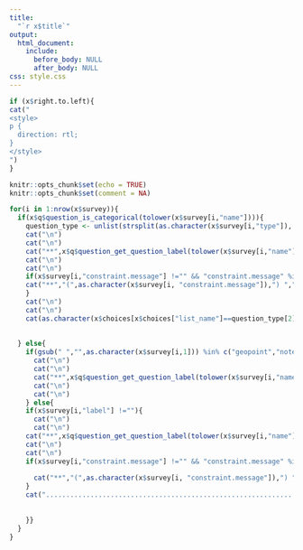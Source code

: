 ```yaml
---
title:
  "`r x$title`"
output:
  html_document:
    include:
      before_body: NULL
      after_body: NULL
css: style.css
---
```


```r
if (x$right.to.left){
cat("
<style>
p {
  direction: rtl;
}
</style>
")
}
```

```r

knitr::opts_chunk$set(echo = TRUE)
knitr::opts_chunk$set(comment = NA)

```


```r

for(i in 1:nrow(x$survey)){
  if(x$q$question_is_categorical(tolower(x$survey[i,"name"]))){
    question_type <- unlist(strsplit(as.character(x$survey[i,"type"]), split = " ")) 
    cat("\n")
    cat("\n")
    cat("**",x$q$question_get_question_label(tolower(x$survey[i,"name"])),"**", "  (",question_type[1], ")", sep = "")
    cat("\n")
    cat("\n")
    if(x$survey[i,"constraint.message"] !="" && "constraint.message" %in% names(x$survey)){
    cat("**","(",as.character(x$survey[i, "constraint.message"]),") ","**", sep = "")
    }
    cat("\n")
    cat("\n")
    cat(as.character(x$choices[x$choices["list_name"]==question_type[2],"label"]), " ",sep = "  [...]  ")
    
    
  } else{
    if(gsub(" ","",as.character(x$survey[i,1])) %in% c("geopoint","note", "begingroup", "begin_group") && x$survey[i,"label"] !=""){
      cat("\n")
      cat("\n")
      cat("**",x$q$question_get_question_label(tolower(x$survey[i,"name"])), "**", sep = "")
      cat("\n")
      cat("\n")
    } else{
    if(x$survey[i,"label"] !=""){
      cat("\n")
      cat("\n")
    cat("**",x$q$question_get_question_label(tolower(x$survey[i,"name"])), "**", "   (",as.character(x$survey[i,"type"]),")", sep = "")
    cat("\n")
    cat("\n")
    if(x$survey[i,"constraint.message"] !="" && "constraint.message" %in% names(x$survey)){
  
      cat("**","(",as.character(x$survey[i, "constraint.message"]),") ","**", sep = "")
    }
    cat("...............................................................................")
    
    
    }}
  }
}

```
